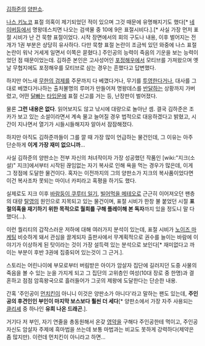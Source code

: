 [[김하준]]의 [[양판소]].

[[나스 키노코]] 표절 의혹이 제기되었던 적이 있으며 그것 때문에 유명해지기도 했다[* [[네이버]]등에서 명왕데스치면 나오는 검색물 중 10에 9은 표절시비다.].[* 사실 가장 먼저 표절 시비가 난 건 묵향 표절이었다. 시작 장면에서의 회의 구도나 내용, 이후 벌어지는 전개가 1권 부분은 상당히 유사하다. 다만 묵향 표절 논란이 조금씩 있던 와중에 나스 표절 논란이 워낙 거세게 일면서 이쪽은 묻혔다.] 주인공의 능력이 죽음의 기운을 보는 능력이었던 점 때문이었는데. 김하준 본인은 고사성어인 [[포정해우]]에서 모티브를 가져왔으며 옛날 무협지에도 포정해우를 모티브로 삼는 경우는 흔했다고 답변했다.

하지만 어느새 [[무한의 검제]]를 주문까지 다 베꼈다거나, 무기를 [[투영]]한다거나, 대사를 그대로 베꼈다거나하는 출처불명의 루머가 만들어져 명왕데스를 [[반달]]하는 상황까지 가버렸고, 어떤 [[달빠]]는 [[타입문]]에 표절 신고를 거는 등, 난장판이 벌어졌다.

물론 '''그런 내용은 없다'''. 읽어보지도 않고 낚시에 대량으로 놀아난 셈. 결국 김하준은 조카가 보고 있는 소설이라면서 계속 물고 늘어질 경우 법적으로 대응하겠다고 밝혔고, 시간이 지나면서 열기가 시들시들해지자 알아서 잠잠해졌다.

하지만 아직도 김하준까들이 그를 깔 때 가장 많이 언급하는 물건인데, 그 이유는 아주 단순하게 '''이게 가장 재미 없으니까'''...

사실 김하준의 양판소는 전부 자신의 처녀작이자 가장 성공했던 작품인 [wiki:"지크(소설)" 지크]에서부터 시작된 끊임없는 자기 복사로 인해 욕을 먹는 경우가 많은데, 이게 그 정점에 도달한 물건이다. 혹자는 이전까지의 그의 양판소가 지크의 복사품이었다면 이건 복사조차 못되는 마이너 카피라고 혹평을 하기도 했다.

실제로도 지크 이후 [[바람둥이 쿠루터 일기]], [[빌어먹을 메테오]]로 근근히 이어져오던 팬층의 대량 [[탈영]]의 원인으로 지목되고 있는 물건이며, 표절 시비가 한창 불 붙었던 시절 '''표절의혹을 재기하기 위한 목적으로 월희를 구해 플레이해 본 독자'''까지 있을 정도니 말 다했다(...).

이런 퀄리티의 갑작스러운 저하에 대해 여러가지 분석이 있는데, 표절 시비가 [[노이즈 마케팅]] 비슷하게 돼서 관심을 끌게되자 출판사에서 무계획적으로 권수를 늘이는 바람에 이야기가 이상하게 된 탓이라는 것이 가장 설득력 있는 분석으로 보인다[* 재미없다고 까이는 부분이 후반 3권에 집중되어 있는것이 그 근거.].

스토리는 어린나이에 부모로부터 버림받은 아이가 암살자 집단에 길러지던 도중 사물의 죽음을 볼 수 있는 눈을 가지게 되고 그 집단의 고위층인 여성(10대 장로 중 한명)과 결혼하고 점점 암흑왕국으로 흘러들어가 그곳의 제왕에 도달한다는 단순한 내용.

간혹 '주인공이 [[먼치킨]]이 아니니 이것은 양판소가 아니다'라고 말하는 팬도 있는데, '''주인공의 후견인인 부인이 마지막 보스보다 훨씬 더 세다'''[* 양판소에서 가장 자주 사용되는 [[클리셰]] 중 하나인 '''유희 나온 드래곤'''.].

거기다 저 부인, 자기 연줄을 총동원해서 온갖 [[영약]]을 구해다 주인공한테 먹이고, 주인공 자신도 암살자 주제에 흑마법을 쓰는데 보통 마법과는 비교도 못하게 강력하다(제약은 좀 많지만). 이런데 먼치킨이 아니라고 하면...
